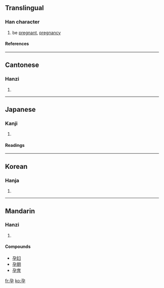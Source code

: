 ==Translingual==
===Han character===
{{Han char|rn=39|rad=子|as=02|sn=5|four=1740<sub>7</sub>|canj=弓尸弓木 (NSND)}}
# be [[pregnant]], [[pregnancy]]
====References====
{{Han ref|kx=0277.140|dkj=06938|dj=0545.040|hdz=21009.050|uh=5B55|ud=23381|bh=A5A5|bd=42405}}
----
==Cantonese==
===Hanzi===
{{yue-hanzi|jyut=|y=yan6}}
# {{defn|Cantonese}}
----
==Japanese==
===Kanji===
{{ja-kanji|grade=|rs=子02}}
# {{defn|Japanese}} 
====Readings====
{{ja-readings|on=[[よう]] (yō)|kun=[[はらむ]] (haramu)}}
----
==Korean==
===Hanja===
{{ko-hanja|hangeul=잉|rv=ing|mr=ing}}
# {{defn|Korean}}
----
==Mandarin==
===Hanzi===
{{cmn-hanzi|pin=[[yùn]] ([[yun4]])|wg=yün<sup>4</sup>}}
# {{defn|Mandarin}}

====Compounds====
*[[孕妇]]
*[[孕期]]
*[[孕育]]

[[fr:孕]]
[[ko:孕]]